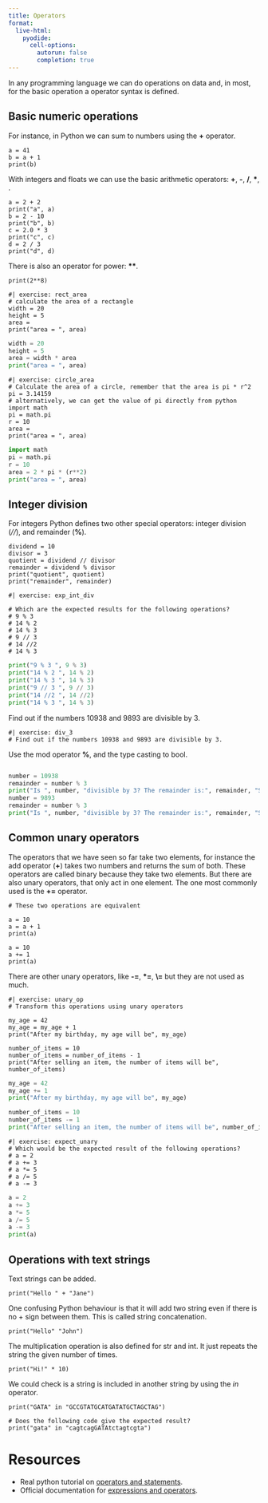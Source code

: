 ```yaml
---
title: Operators
format:
  live-html:
    pyodide:
      cell-options:
        autorun: false
        completion: true
---
```



In any programming language we can do operations on data and, in most, for the basic operation a operator syntax is defined.

## Basic numeric operations

For instance, in Python we can sum to numbers using the **+** operator.


```pyodide
a = 41
b = a + 1
print(b)
```

With integers and floats we can use the basic arithmetic operators: **+**, **-**, **/**, **\***, .

```pyodide
a = 2 + 2
print("a", a)
b = 2 - 10
print("b", b)
c = 2.0 * 3
print("c", c)
d = 2 / 3
print("d", d)
```

There is also an operator for power: **\*\***.

```pyodide
print(2**8)
```

```pyodide
#| exercise: rect_area
# calculate the area of a rectangle
width = 20
height = 5
area =
print("area = ", area)
```

::: { .solution exercise="rect_area" }
::: { .callout-tip collapse="false"}

```python
width = 20
height = 5
area = width * area
print("area = ", area)
```

:::
:::


```pyodide
#| exercise: circle_area
# Calculate the area of a circle, remember that the area is pi * r^2
pi = 3.14159
# alternatively, we can get the value of pi directly from python
import math
pi = math.pi
r = 10
area =
print("area = ", area)
```

::: { .solution exercise="circle_area" }
::: { .callout-tip collapse="false"}

```python
import math
pi = math.pi
r = 10
area = 2 * pi * (r**2)
print("area = ", area)
```

:::
:::


## Integer division

For integers Python defines two other special operators: integer division (*//*), and remainder (**%**).

```pyodide
dividend = 10
divisor = 3
quotient = dividend // divisor
remainder = dividend % divisor
print("quotient", quotient)
print("remainder", remainder)
```

```pyodide
#| exercise: exp_int_div

# Which are the expected results for the following operations?
# 9 % 3 
# 14 % 2
# 14 % 3 
# 9 // 3 
# 14 //2
# 14 % 3
```

::: { .solution exercise="exp_int_div" }
::: { .callout-tip collapse="false"}

```python
print("9 % 3 ", 9 % 3)
print("14 % 2 ", 14 % 2)
print("14 % 3 ", 14 % 3)
print("9 // 3 ", 9 // 3)
print("14 //2 ", 14 //2)
print("14 % 3 ", 14 % 3)
```

:::
:::


Find out if the numbers 10938 and 9893 are divisible by 3.

```pyodide

#| exercise: div_3
# Find out if the numbers 10938 and 9893 are divisible by 3.
```

::: { .hint exercise="div_3"}
::: { .callout-note collapse="false"}

Use the mod operator **%**, and the type casting to bool.

:::
:::

::: { .solution exercise="div_3" }
::: { .callout-tip collapse="false"}

```python

number = 10938
remainder = number % 3
print("Is ", number, "divisible by 3? The remainder is:", remainder, "So is it not divisible? ", bool(remainder))
number = 9893
remainder = number % 3
print("Is ", number, "divisible by 3? The remainder is:", remainder, "So is it not divisible? ", bool(remainder))

```

:::
:::


## Common unary operators

The operators that we have seen so far take two elements, for instance the add operator (**+**) takes two numbers and returns the sum of both. These operators are called binary because they take two elements.
But there are also unary operators, that only act in one element. The one most commonly used is the **+=** operator.

```pyodide
# These two operations are equivalent

a = 10
a = a + 1
print(a)

a = 10
a += 1
print(a)
```

There are other unary operators, like **-=**, **\*=**, **\\=** but they are not used as much.

```pyodide
#| exercise: unary_op
# Transform this operations using unary operators

my_age = 42
my_age = my_age + 1
print("After my birthday, my age will be", my_age)

number_of_items = 10
number_of_items = number_of_items - 1
print("After selling an item, the number of items will be", number_of_items)
```

::: { .solution exercise="unary_op" }
::: { .callout-tip collapse="false"}

```python
my_age = 42
my_age += 1
print("After my birthday, my age will be", my_age)

number_of_items = 10
number_of_items -= 1
print("After selling an item, the number of items will be", number_of_items)
```

:::
:::


```pyodide
#| exercise: expect_unary
# Which would be the expected result of the following operations?
# a = 2
# a += 3
# a *= 5
# a /= 5
# a -= 3
```

```python
a = 2
a += 3
a *= 5
a /= 5
a -= 3
print(a)
```


## Operations with text strings

Text strings can be added.

```pyodide
print("Hello " + "Jane")
```

One confusing Python behaviour is that it will add two string even if there is no + sign between them. This is called string concatenation.

```pyodide
print("Hello" "John")
```

The multiplication operation is also defined for str and int. It just repeats the string the given number of times.

```pyodide
print("Hi!" * 10)
```

We could check is a string is included in another string by using the *in* operator.

```pyodide
print("GATA" in "GCCGTATGCATGATATGCTAGCTAG")
```

```pyodide
# Does the following code give the expected result?
print("gata" in "cagtcagGATAtctagtcgta")
```

# Resources

- Real python tutorial on [operators and statements](https://realpython.com/python-operators-expressions/).
- Official documentation for [expressions and operators](https://docs.python.org/3/reference/expressions.html#binary-arithmetic-operations).

